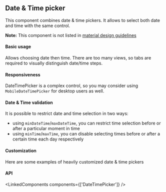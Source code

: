 

<PageMeta component="DateTimePicker" />

## Date & Time picker

This component combines date & time pickers. It allows to select both date and time with the same control.

**Note:** This component is not listed in [material design guidelines](https://material.io/components/)

<Ad />

#### Basic usage

Allows choosing date then time. There are too many views, so tabs are required to visually distinguish date/time steps.

<Example source={BasicDateTimePicker} />

#### Responsiveness

DateTimePicker is a complex control, so you may consider using `MobileDateTimePicker` for desktop users as well.

<Example source={DateTimePickers} />

#### Date & Time validation

It is possible to restrict date and time selection in two ways:

- using `minDateTime`/`maxDateTime`, you can restrict time selection before or after a particular moment in time
- using `minTime`/`maxTime`, you can disable selecting times before or after a certain time each day respectively

<Example source={DateTimeValidation} />

#### Customization

Here are some examples of heavily customized date & time pickers

<Example source={CustomDateTimePicker} />

#### API

<LinkedComponents components={['DateTimePicker']} />
